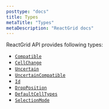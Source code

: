 ```yaml
---
posttype: "docs"
title: Types
metaTitle: "Types"
metaDescription: "ReactGrid docs"
---
```


ReactGrid API provides following types:

- [`Compatible`](/docs/4.0/7-api/1-types/1-compatible-cell/)
- [`CellChange`](/docs/4.0/7-api/1-types/2-cell-change/)
- [`Uncertain`](/docs/4.0/7-api/1-types/2-uncertain-cell/)
- [`UncertainCompatible`](/docs/4.0/7-api/1-types/3-uncertain-compatible-cell/)
- [`Id`](/docs/4.0/7-api/1-types/4-id/)
- [`DropPosition`](/docs/4.0/7-api/1-types/5-drop-position/)
- [`DefaultCellTypes`](/docs/4.0/7-api/1-types/6-default-cells/)
- [`SelectionMode`](/docs/4.0/7-api/1-types/7-selection-mode/)
